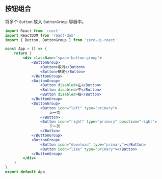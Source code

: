 ## 按钮组合

将多个 `Button` 放入 `ButtonGroup` 容器中。

```jsx
import React from 'react'
import ReactDOM from 'react-dom'
import { Button, ButtonGroup } from 'zero-ui-react'

const App = () => {
    return (
        <div className="space-button-group">
            <ButtonGroup>
                <Button>取消</Button>
                <Button>确定</Button>
            </ButtonGroup>
            <ButtonGroup>
                <Button disabled>左</Button>
                <Button disabled>中</Button>
                <Button disabled>右</Button>
            </ButtonGroup>
            <ButtonGroup>
                <Button icon="left" type="primary">
                    上一页
                </Button>
                <Button icon="right" type="primary" position="right">
                    下一页
                </Button>
            </ButtonGroup>
            <ButtonGroup>
                <Button icon="download" type="primary"></Button>
                <Button icon="like" type="primary"></Button>
            </ButtonGroup>
        </div>
    )
}
export default App
```
